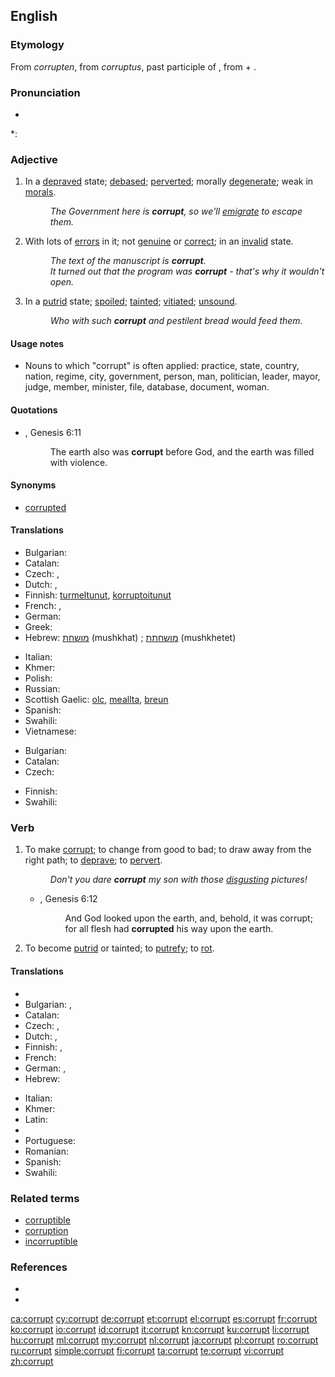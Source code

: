 {{wikipedia|dab=corrupt}}
==English==

===Etymology===
From {{etyl|enm}} ''corrupten'', from {{etyl|la}} ''corruptus'', past participle of {{term|corrumpo|corrumpō, corrumpere|to destroy, ruin, injure, spoil, corrupt, bribe|lang=la}}, from {{term|com-||together}} + {{term|rumpere||to break in pieces}}.

===Pronunciation===
* {{audio|en-us-corrupt.ogg|Audio (US)}}

*: {{rhymes|ʌpt}}

===Adjective===
{{en-adj}}

# In a [[depraved]] state; [[debased]]; [[perverted]]; morally [[degenerate]]; weak in [[morals]].
#: ''The Government here is '''corrupt''', so we'll [[emigrate]] to escape them.''
# With lots of [[error]]s in it; not [[genuine]] or [[correct]]; in an [[invalid]] state.
#: ''The text of the manuscript is '''corrupt'''.''
#: ''It turned out that the program was '''corrupt''' - that's why it wouldn't open.''
# In a [[putrid]] state; [[spoiled]]; [[tainted]]; [[vitiated]]; [[unsound]].
#: ''Who with such '''corrupt''' and pestilent bread would feed them.''

====Usage notes====
* Nouns to which "corrupt" is often applied: practice, state, country, nation, regime, city, government, person, man, politician, leader, mayor, judge, member, minister, file, database, document, woman.

====Quotations====
* {{RQ:Authorized Version}}, Genesis 6:11
*: The earth also was '''corrupt''' before God, and the earth was filled with violence.

====Synonyms====
* [[corrupted]]

====Translations====
{{trans-top|in a depraved state}}
* Bulgarian: {{t+|bg|покварен}}
* Catalan: {{t+|ca|corrupte}}
* Czech: {{t-|cs|zkažený}},  {{t-|cs|zkorumpovaný}}
* Dutch: {{t+|nl|corrupt}}, {{t+|nl|verdorven}}
* Finnish: [[turmeltunut]], [[korruptoitunut]]
* French: {{t+|fr|corrompu}}, {{t+|fr|dévoyé}}
* German: {{t+|de|korrupt}}
* Greek: {{t+|el|διεφθαρμένος|m|tr=dieftharmenos}}
* Hebrew: [[מושחת]] (mushkhat) {{m}}; [[מושחתת]] (mushkhetet) {{f}}
{{trans-mid}}
* Italian: {{t+|it|corrotto|m}}
* Khmer: {{t-|km|ពុករលួយ|tr=puk rɔluəy|sc=Khmr}}
* Polish: {{t-|pl|skorumpowany|m}}
* Russian: {{t-|ru|коррумпированный|tr=korrumpírovannyj}}
* Scottish Gaelic: [[olc]], [[meallta]], [[breun]]
* Spanish: {{t+|es|corrupto}}
* Swahili: {{t+|sw|paramidi}}
* Vietnamese: {{t+|vi|tham nhũng}}
{{trans-bottom}}

{{trans-top|with lots of errors in it}}
* Bulgarian: {{t+|bg|развален}}
* Catalan: {{t+|ca|corrupte}}
* Czech: {{t-|cs|porušený}}
{{trans-mid}}
* Finnish: {{t-|fi|korruptoitunut}}
* Swahili: {{t+|sw|paramidi}}
{{trans-bottom}}

===Verb===
{{en-verb}}

# {{transitive}} To make [[#Adjective|corrupt]]; to change from good to bad; to draw away from the right path; to [[deprave]]; to [[pervert]].
#: ''Don't you dare '''corrupt''' my son with those [[disgusting]] pictures!''
#* {{RQ:Authorized Version}}, Genesis 6:12
#*: And God looked upon the earth, and, behold, it was corrupt; for all flesh had '''corrupted''' his way upon the earth.
# {{intransitive}} To become [[putrid]] or tainted; to [[putrefy]]; to [[rot]].
#: {{rfquotek|Francis Bacon}}

====Translations====
{{trans-top|to change from good to bad}}
* {{trreq|ar}}
* Bulgarian: {{t+|bg|развалям}},  {{t+|bg|развращавам}}
* Catalan: {{t+|ca|corrompre}}
* Czech: {{t-|cs|zkazit}},  {{t-|cs|narušit}}
* Dutch: {{t+|nl|verderven}}, {{t+|nl|verworden}}
* Finnish: {{t+|fi|turmella}}, {{t-|fi|korruptoida}}
* French: {{t+|fr|corrompre}}
* German: {{t+|de|verderben}}, {{t+|de|korrumpieren}}
* Hebrew: {{t+|he|השחית|tr=hishkhít}}
{{trans-mid}}
* Italian: {{t-|it|corrompere}}
* Khmer: {{t-|km|ពុករលួយ|tr=puk rɔluəy|sc=Khmr}}
* Latin: {{t-|la|corrumpo}}
* {{trreq|mwl}}
* Portuguese: {{t+|pt|corromper}}
* Romanian: {{t+|ro|corupe}}
* Spanish: {{t-|es|corromper}}
* Swahili: {{t+|sw|paramidi}}
{{trans-bottom}}

===Related terms===
* [[corruptible]]
* [[corruption]]
* [[incorruptible]]

===References===
* {{R:Century 1911}}
* {{R:Webster 1913}}

[[ca:corrupt]]
[[cy:corrupt]]
[[de:corrupt]]
[[et:corrupt]]
[[el:corrupt]]
[[es:corrupt]]
[[fr:corrupt]]
[[ko:corrupt]]
[[io:corrupt]]
[[id:corrupt]]
[[it:corrupt]]
[[kn:corrupt]]
[[ku:corrupt]]
[[li:corrupt]]
[[hu:corrupt]]
[[ml:corrupt]]
[[my:corrupt]]
[[nl:corrupt]]
[[ja:corrupt]]
[[pl:corrupt]]
[[ro:corrupt]]
[[ru:corrupt]]
[[simple:corrupt]]
[[fi:corrupt]]
[[ta:corrupt]]
[[te:corrupt]]
[[vi:corrupt]]
[[zh:corrupt]]